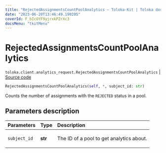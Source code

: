 ```yaml
---
title: "RejectedAssignmentsCountPoolAnalytics — Toloka-Kit | Toloka documentation"
date: "2023-06-20T13:46:49.190205"
coverId: F_bIcOYF9yjrxkPZrXc3
docsMenu: "tkitMenu"
---
```


# RejectedAssignmentsCountPoolAnalytics

`toloka.client.analytics_request.RejectedAssignmentsCountPoolAnalytics` | [Source code](https://github.com/Toloka/toloka-kit/blob/v1.2.0/src/client/analytics_request.py#L93)

```python
RejectedAssignmentsCountPoolAnalytics(self, *, subject_id: str)
```

Counts the number of assignments with the `REJECTED` status in a pool.

## Parameters description

| Parameters | Type | Description |
| :----------| :----| :-----------|
`subject_id`|**str**|<p>The ID of a pool to get analytics about.</p>